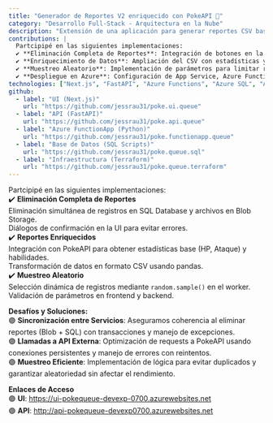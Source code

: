 ```yaml
---
title: "Generador de Reportes V2 enriquecido con PokeAPI 🚀"
category: "Desarrollo Full-Stack - Arquitectura en la Nube"
description: "Extensión de una aplicación para generar reportes CSV basados en datos de Pokémon, añadiendo eliminación de registros, detalles enriquecidos y muestreo aleatorio, utilizando servicios escalables de Azure."
contributions: |
  Partcipipé en las siguientes implementaciones:  
  ✔️ **Eliminación Completa de Reportes**: Integración de botones en la UI, lógica de confirmación y sincronización con Azure Blob Storage y SQL.  
  ✔️ **Enriquecimiento de Datos**: Ampliación del CSV con estadísticas y habilidades de Pokémon mediante llamadas adicionales a PokeAPI.  
  ✔️ **Muestreo Aleatorio**: Implementación de parámetros para limitar registros en el reporte.  
  ✔️ **Despliegue en Azure**: Configuración de App Service, Azure Functions, SQL Database y Blob Storage.  
technologies: ["Next.js", "FastAPI", "Azure Functions", "Azure SQL", "Azure Blob Storage", "Terraform", "Python"]
github:
  - label: "UI (Next.js)"
    url: "https://github.com/jessrau31/poke.ui.queue"
  - label: "API (FastAPI)"
    url: "https://github.com/jessrau31/poke.api.queue"
  - label: "Azure FunctionApp (Python)"
    url: "https://github.com/jessrau31/poke.functionapp.queue"
  - label: "Base de Datos (SQL Scripts)"
    url: "https://github.com/jessrau31/poke.queue.sql"
  - label: "Infraestructura (Terraform)"
    url: "https://github.com/jessrau31/poke.queue.terraform"
---
```

  
Partcipipé en las siguientes implementaciones:  
✔️ **Eliminación Completa de Reportes**  
   Eliminación simultánea de registros en SQL Database y archivos en Blob Storage.  
   Diálogos de confirmación en la UI para evitar errores.  
✔️ **Reportes Enriquecidos**  
   Integración con PokeAPI para obtener estadísticas base (HP, Ataque) y habilidades.  
   Transformación de datos en formato CSV usando pandas.  
✔️ **Muestreo Aleatorio**  
   Selección dinámica de registros mediante `random.sample()` en el worker.  
   Validación de parámetros en frontend y backend.  

**Desafíos y Soluciones:**       
🟣 **Sincronización entre Servicios**: Aseguramos coherencia al eliminar reportes (Blob + SQL) con transacciones y manejo de excepciones.  
🟣 **Llamadas a API Externa**: Optimización de requests a PokeAPI usando conexiones persistentes y manejo de errores con reintentos.  
🟣 **Muestreo Eficiente**: Implementación de lógica para evitar duplicados y garantizar aleatoriedad sin afectar el rendimiento.  

**Enlaces de Acceso**  
🟣 **UI**: https://ui-pokequeue-devexp-0700.azurewebsites.net     
🟣 **API**: http://api-pokequeue-devexp0700.azurewebsites.net 
